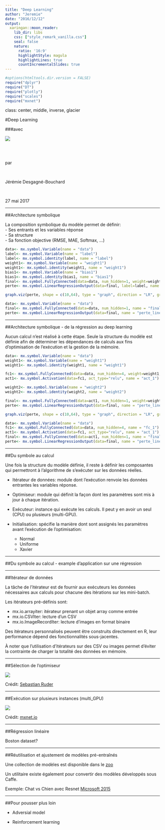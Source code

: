 ```yaml
---
title: "Deep Learning"
author: "Jeremie"
date: "2016/12/12"
output:
  xaringan::moon_reader:
    lib_dir: libs
    css: ["style_remark_vanilla.css"]
    seal: false
    nature:
      ratio: '16:9'
      highlightStyle: magula
      highlightLines: true
      countIncrementalSlides: true
---
```


```r
#options(htmltools.dir.version = FALSE)
require("dplyr")
require("DT")
require("plotly")
require("scales")
require("mxnet")

```


class: center, middle, inverse, glacier

#Deep Learning

###avec

![](data/mxnet_logo_233_80.jpg)

<br> 
<br>

<div class="title-author">

par 

<br>

Jérémie Desgagné-Bouchard

<br>

27 mai 2017

</div>

---

##Architecture symbolique

La composition symbolique du modèle permet de définir:  
  - Ses entrants et les variables réponse  
  - Sa structure  
  - Sa fonction objective (RMSE, MAE, Softmax, ...)  

```r
data<- mx.symbol.Variable(name = "data")
label<- mx.symbol.Variable(name = "label")
label<- mx.symbol.identity(label, name = "label")
weight1<- mx.symbol.Variable(name = "weight1")
weight1<- mx.symbol.identity(weight1, name = "weight1")
bias1<- mx.symbol.Variable(name = "bias1")
bias1<- mx.symbol.identity(bias1, name = "bias1")
final<- mx.symbol.FullyConnected(data=data, num_hidden=1, weight=weight1, bias=bias1, name = "final")
perte<- mx.symbol.LinearRegressionOutput(data=final, label=label, name = "perte_lineaire")
```

```r
graph.viz(perte, shape = c(10,64), type = "graph", direction = "LR", graph.width.px = 500, graph.height.px = 240)
```

```r
data<- mx.symbol.Variable(name = "data")
final<- mx.symbol.FullyConnected(data=data, num_hidden=1, name = "final")
perte<- mx.symbol.LinearRegressionOutput(data=final, name = "perte_lineaire")
```

---

##Architecture symbolique - de la régression au deep learning

Aucun calcul n'est réalisé à cette étape. Seule la structure du modèle est définie afin de déterminer les dépendances de calculs aux fins d'optimisation de l'exécution et la gestion de la mémoire. 

```r
data<- mx.symbol.Variable(name = "data")
weight1<- mx.symbol.Variable(name = "weight1")
weight1<- mx.symbol.identity(weight1, name = "weight1")

fc1<- mx.symbol.FullyConnected(data=data, num_hidden=4, weight=weight1, name = "fc_1")
act1<- mx.symbol.Activation(data=fc1, act_type="relu", name = "act_1")

weight2<- mx.symbol.Variable(name = "weight2")
weight2<- mx.symbol.identity(weight2, name = "weight2")

final<- mx.symbol.FullyConnected(data=act1, num_hidden=1, weight=weight2, name = "final")
perte<- mx.symbol.LinearRegressionOutput(data=final, name = "perte_lineaire")
```

```r
graph.viz(perte, shape = c(10,64), type = "graph", direction = "LR", graph.width.px = 800, graph.height.px = 240)
```

```r
data<- mx.symbol.Variable(name = "data")
fc1<- mx.symbol.FullyConnected(data=data, num_hidden=4, name = "fc_1")
act1<- mx.symbol.Activation(data=fc1, act_type="relu", name = "act_1")
final<- mx.symbol.FullyConnected(data=act1, num_hidden=1, name = "final")
perte<- mx.symbol.LinearRegressionOutput(data=final, name = "perte_lineaire")
```


---

##Du symbole au calcul

Une fois la structure du modèle définie, il reste à définir les composantes qui permettront à l'algorithme de s'exécuter sur les données réelles.

- Itérateur de données: module dont l'exécution renvoie les données entrantes les variables réponse. 

- Optimiseur: module qui définit la façon dont les paramètres sont mis à jour à chaque itération. 

- Exécuteur: instance qui exécute les calculs. Il peut y en avoir un seul (CPU) ou plusieurs (multi-GPU).  

- Initialisation: spécifie la manière dont sont assignés les paramètres avant l'exécution de l'optimisation: 
  - Normal  
  - Uniforme  
  - Xavier


---

##Du symbole au calcul - example d'application sur une régression



---

##Itérateur de données

La tâche de l'itérateur est de fournir aux exécuteurs les données nécessaires aux calculs pour chacune des itérations sur les mini-batch. 

Les itérateurs pré-définis sont: 

  - mx.io.arrayiter: itérateur prenant un objet array comme entrée  
  - mx.io.CSVIter: lecture d'un CSV  
  - mx.io.ImageRecordIter: lecture d'images en format binaire 
  
Des itérateurs personnalisés peuvent être construits directement en R, leur performance dépend des fonctionnalités sous-jacentes. 

À noter que l'utilisation d'itérateurs sur des CSV ou images permet d'éviter la contrainte de charger la totalité des données en mémoire.  


---

##Sélection de l'optimiseur

![](data/optimizer1.gif)

Crédit: [Sebastian Ruder](http://sebastianruder.com/optimizing-gradient-descent/)

---

##Exécution sur plusieurs instances (multi_GPU)

![](data/multi_device_execution.png)

Crédit: [mxnet.io](http://mxnet.io/architecture/note_engine.html)

---

##Régression linéaire

Boston dataset?


---

##Réutilisation et ajustement de modèles pré-entraînés

Une collection de modèles est disponible dans le [zoo](http://mxnet.io/model_zoo/index.html)

Un utilitaire existe également pour convertir des modèles développés sous Caffe. 

Exemple: Chat vs Chien avec Resnet [Microsoft 2015](reference needed)



---

##Pour pousser plus loin

- Adversial model

- Reinforcement learning